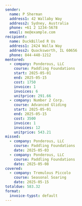 ```yaml
---
sender:
  name: P Sherman
  address1: 42 Wallaby Way
  address2: Sydney, Australia
  phone: +61 2 1234-5678
  email: me@example.com
recipient:
  name: DuckBilled R Us 
  address1: 2424 Walla Way
  address2: Quacksworth, IL 60656
  phone: 844-448-1212
mentored:
  - company: Ponderous, LLC
    course: Paddling Foundations
    start: 2025-05-01
    end: 2025-05-15
    cost: 1750
    invoice: 1
    invoices: 6
    unitprice: 291.66
  - company: Number 2 Corp.
    course: Advanced Gliding
    start: 2025-05-01
    end: 2025-05-15
    cost: 3500
    invoice: 1
    invoices: 12
    unitprice: 543.21
missed:
  - company: Ponderous, LLC
    course: Paddling Foundations
    date: 2025-05-03
  - company: Ponderous, LLC
    course: Paddling Foundations
    date: 2025-05-08
covered:
  - company: Tremulous Piccolo
    course: Seasonal Soaring
    date: 2025-05-15
totaldue: 583.32
format:
  invoice-typst: default
---
```

